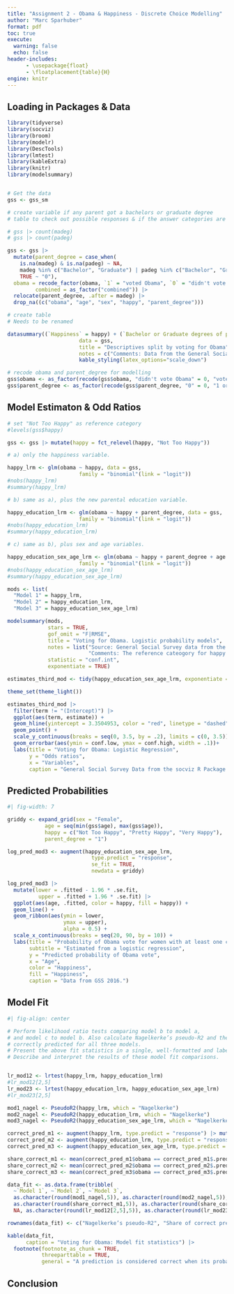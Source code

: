 ```yaml
---
title: "Assignment 2 - Obama & Happiness - Discrete Choice Modelling"
author: "Marc Sparhuber"
format: pdf
toc: true
execute:
  warning: false
  echo: false
header-includes:
      - \usepackage{float}
      - \floatplacement{table}{H}
engine: knitr
---
```


\newpage

## Loading in Packages & Data

```r
library(tidyverse)
library(socviz)
library(broom)
library(modelr)
library(DescTools)
library(lmtest)
library(kableExtra)
library(knitr)
library(modelsummary)


# Get the data
gss <- gss_sm
```

```r

# create variable if any parent got a bachelors or graduate degree
# table to check out possible responses & if the answer categories are the same in both variables

# gss |> count(madeg)
# gss |> count(padeg)

gss <- gss |> 
  mutate(parent_degree = case_when(
    is.na(madeg) & is.na(padeg) ~ NA,
    madeg %in% c("Bachelor", "Graduate") | padeg %in% c("Bachelor", "Graduate") ~ "1 or more",
    TRUE ~ "0"),
  obama = recode_factor(obama, `1` = "voted Obama", `0` = "didn't vote Obama"),
         combined = as_factor("combined")) |> 
  relocate(parent_degree, .after = madeg) |> 
  drop_na((c("obama", "age", "sex", "happy", "parent_degree")))

# create table
# Needs to be renamed

datasummary((`Happiness` = happy) + (`Bachelor or Graduate degrees of parents` = parent_degree) + (`Sex` = sex) + Heading("Age", nearData = FALSE) * age + Heading("All", nearData = FALSE) * 1 ~ (obama * (Mean + SD + N + Percent())) + (combined * (Mean + SD + N + Percent())),
                       data = gss,
                       title = "Descriptives split by voting for Obama",
                       notes = c("Comments: Data from the General Social Survey R package.")) |>
                       kable_styling(latex_options="scale_down")

# recode obama and parent_degree for modelling
gss$obama <- as_factor(recode(gss$obama, "didn't vote Obama" = 0, "voted Obama" = 1))
gss$parent_degree <- as_factor(recode(gss$parent_degree, "0" = 0, "1 or more" = 1))
```

## Model Estimaton & Odd Ratios

```r
# set "Not Too Happy" as reference category
#levels(gss$happy)

gss <- gss |> mutate(happy = fct_relevel(happy, "Not Too Happy"))

# a) only the happiness variable.

happy_lrm <- glm(obama ~ happy, data = gss, 
                       family = "binomial"(link = "logit"))
#nobs(happy_lrm)
#summary(happy_lrm)

# b) same as a), plus the new parental education variable.

happy_education_lrm <- glm(obama ~ happy + parent_degree, data = gss, 
                       family = "binomial"(link = "logit"))
#nobs(happy_education_lrm)
#summary(happy_education_lrm)

# c) same as b), plus sex and age variables.

happy_education_sex_age_lrm <- glm(obama ~ happy + parent_degree + age + sex, data = gss, 
                       family = "binomial"(link = "logit"))
#nobs(happy_education_sex_age_lrm)
#summary(happy_education_sex_age_lrm)

mods <- list(
  "Model 1" = happy_lrm,
  "Model 2" = happy_education_lrm,
  "Model 3" = happy_education_sex_age_lrm)

modelsummary(mods,
             stars = TRUE,
             gof_omit = "F|RMSE",
             title = "Voting for Obama. Logistic probability models",
             notes = list("Source: General Social Survey data from the socviz R package.", 
                          "Comments: The reference cateogory for happy is 'Not Too Happy'."),
             statistic = "conf.int",
             exponentiate = TRUE)
```

```r
estimates_third_mod <- tidy(happy_education_sex_age_lrm, exponentiate = TRUE, conf.int = TRUE)

theme_set(theme_light())

estimates_third_mod |> 
  filter(term != "(Intercept)") |>  
  ggplot(aes(term, estimate)) +
  geom_hline(yintercept = 3.3504953, color = "red", linetype = "dashed") +
  geom_point() +
  scale_y_continuous(breaks = seq(0, 3.5, by = .2), limits = c(0, 3.5)) +
  geom_errorbar(aes(ymin = conf.low, ymax = conf.high, width = .1))+
  labs(title = "Voting for Obama: Logistic Regression",
       y = "Odds ratios",
       x = "Variables",
       caption = "General Social Survey Data from the socviz R Package.")
```

## Predicted Probabilities

```r
#| fig-width: 7

griddy <- expand_grid(sex = "Female",
            age = seq(min(gss$age), max(gss$age)),
            happy = c("Not Too Happy", "Pretty Happy", "Very Happy"),
            parent_degree = "1")

log_pred_mod3 <- augment(happy_education_sex_age_lrm, 
                           type.predict = "response",
                           se_fit = TRUE,
                           newdata = griddy)

log_pred_mod3 |> 
  mutate(lower = .fitted - 1.96 * .se.fit,
          upper = .fitted + 1.96 * .se.fit) |> 
  ggplot(aes(age, .fitted, color = happy, fill = happy)) +
  geom_line() +
  geom_ribbon(aes(ymin = lower,
                  ymax = upper), 
                  alpha = 0.5) +
  scale_x_continuous(breaks = seq(20, 90, by = 10)) +
  labs(title = "Probability of Obama vote for women with at least one college educated parent",
       subtitle = "Estimated from a logistic regression",
       y = "Predicted probability of Obama vote",
       x = "Age",
       color = "Happiness",
       fill = "Happiness",
       caption = "Data from GSS 2016.")
```

## Model Fit

```r
#| fig-align: center

# Perform likelihood ratio tests comparing model b to model a,
# and model c to model b. Also calculate Nagelkerke’s pseudo-R2 and the share of observations
# correctly predicted for all three models.
# Present the above fit statistics in a single, well-formatted and labelled table.
# Describe and interpret the results of these model fit comparisons.


lr_mod12 <- lrtest(happy_lrm, happy_education_lrm)
#lr_mod12[2,5]
lr_mod23 <- lrtest(happy_education_lrm, happy_education_sex_age_lrm)
#lr_mod23[2,5]

mod1_nagel <- PseudoR2(happy_lrm, which = "Nagelkerke")
mod2_nagel <- PseudoR2(happy_education_lrm, which = "Nagelkerke")
mod3_nagel <- PseudoR2(happy_education_sex_age_lrm, which = "Nagelkerke")

correct_pred_m1 <- augment(happy_lrm, type.predict = "response") |> mutate(.pred = as.numeric(.fitted > .5))
correct_pred_m2 <- augment(happy_education_lrm, type.predict = "response") |> mutate(.pred = as.numeric(.fitted > .5))
correct_pred_m3 <- augment(happy_education_sex_age_lrm, type.predict = "response") |> mutate(.pred = as.numeric(.fitted > .5))

share_correct_m1 <- mean(correct_pred_m1$obama == correct_pred_m1$.pred, na.rm = TRUE)
share_correct_m2 <- mean(correct_pred_m2$obama == correct_pred_m2$.pred, na.rm = TRUE)
share_correct_m3 <- mean(correct_pred_m3$obama == correct_pred_m3$.pred, na.rm = TRUE)

data_fit <- as.data.frame(tribble(
  ~`Model 1`, ~`Model 2`, ~`Model 3`,
  as.character(round(mod1_nagel,5)), as.character(round(mod2_nagel,5)), as.character(round(mod3_nagel,5)),
  as.character(round(share_correct_m1,5)), as.character(round(share_correct_m2,5)), as.character(round(share_correct_m3,5)),
  NA, as.character(round(lr_mod12[2,5],5)), as.character(round(lr_mod23[2,5],12))))

rownames(data_fit) <- c("Nagelkerke’s pseudo-R2", "Share of correct predictions", "Likelihood Ratio")

kable(data_fit,
      caption = "Voting for Obama: Model fit statistics") |> 
  footnote(footnote_as_chunk = TRUE,
           threeparttable = TRUE, 
           general = "A prediction is considered correct when its probability is greater than 0.5. The Likelihood ratio is always calculated with the model to the left. Data from GSS 2016.")
```

## Conclusion

